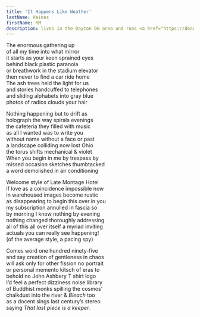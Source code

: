```yaml
---
title: 'It Happens Like Weather'
lastName: Haines
firstName: RM
description: lives in the Dayton OH area and runs <a href="https://deadmallpress.com/">Dead Mall Press</a>. His chapbooks include POEM AT THE GOING RATE and INTERROGATION DAYS, and recent poems have appeared in The Tiny and Works & Days. He also shares essays and poems on his blog, <a href="https://woodenbrain.substack.com/">Out of Its Wooden Brain</a>.
---
```


The enormous gathering up\
of all my time into what mirror\
it starts as your keen sprained eyes\
behind black plastic paranoia\
or breathwork in the stadium elevator\
then never to find a car ride home\
The ash trees held the light for us\
and stories handcuffed to telephones\
and sliding alphabets into gray blue\
photos of radios clouds your hair

Nothing happening but to drift as\
holograph the way spirals evenings\
the cafeteria they filled with music\
as all I wanted was to write you\
without name without a face or past\
a landscape colliding now lost Ohio\
the torus shifts mechanical & violet\
When you begin in me by trespass by\
missed occasion sketches thumbtacked\
a word demolished in air conditioning

Welcome style of Late Montage Hotel\
if love as a coincidence impossible now\
in warehoused images become rustic\
as disappearing to begin this over in you\
my subscription annulled in fascia so\
by morning I know nothing by evening\
nothing changed thoroughly addressing\
all of this all over itself a myriad inviting\
actuals you can really see happening!\
(of the average style, a pacing spy)

Comes word one hundred ninety-five\
and say creation of gentleness in chaos\
will ask only for other fission no portrait\
or personal memento kitsch of eras to\
behold no John Ashbery T shirt logo\
I’d feel a perfect dizziness noise library\
of Buddhist monks spilling the cosmos’\
chalkdust into the river & *Bleach* too\
as a docent sings last century’s stereo\
saying *That last piece is a keeper.*

